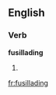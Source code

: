 ==English==

===Verb===
'''fusillading'''

# {{present participle of|[[fusillade]]}}

[[fr:fusillading]]